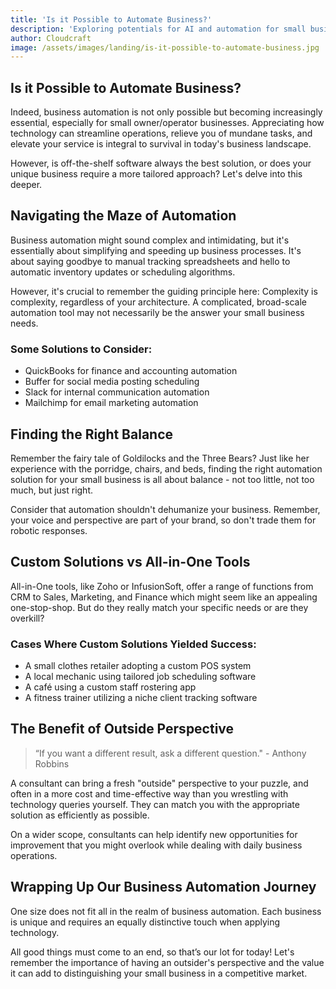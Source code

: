 ```yaml
---
title: 'Is it Possible to Automate Business?'
description: 'Exploring potentials for AI and automation for small businesses'
author: Cloudcraft
image: /assets/images/landing/is-it-possible-to-automate-business.jpg
---
```


## Is it Possible to Automate Business?

Indeed, business automation is not only possible but becoming increasingly essential, especially for small owner/operator businesses. Appreciating how technology can streamline operations, relieve you of mundane tasks, and elevate your service is integral to survival in today's business landscape.

However, is off-the-shelf software always the best solution, or does your unique business require a more tailored approach? Let's delve into this deeper. 

<ServicesBlurb />

## Navigating the Maze of Automation

Business automation might sound complex and intimidating, but it's essentially about simplifying and speeding up business processes. It's about saying goodbye to manual tracking spreadsheets and hello to automatic inventory updates or scheduling algorithms.

However, it's crucial to remember the guiding principle here: Complexity is complexity, regardless of your architecture. A complicated, broad-scale automation tool may not necessarily be the answer your small business needs.

### Some Solutions to Consider:

 * QuickBooks for finance and accounting automation
 * Buffer for social media posting scheduling
 * Slack for internal communication automation
 * Mailchimp for email marketing automation

## Finding the Right Balance

Remember the fairy tale of Goldilocks and the Three Bears? Just like her experience with the porridge, chairs, and beds, finding the right automation solution for your small business is all about balance - not too little, not too much, but just right. 

Consider that automation shouldn't dehumanize your business. Remember, your voice and perspective are part of your brand, so don't trade them for robotic responses.

## Custom Solutions vs All-in-One Tools

All-in-One tools, like Zoho or InfusionSoft, offer a range of functions from CRM to Sales, Marketing, and Finance which might seem like an appealing one-stop-shop. But do they really match your specific needs or are they overkill?

### Cases Where Custom Solutions Yielded Success:

 * A small clothes retailer adopting a custom POS system 
 * A local mechanic using tailored job scheduling software
 * A café using a custom staff rostering app
 * A fitness trainer utilizing a niche client tracking software

<GetStartedBlurb />

## The Benefit of Outside Perspective

<blockquote> “If you want a different result, ask a different question." - Anthony Robbins </blockquote>

A consultant can bring a fresh "outside" perspective to your puzzle, and often in a more cost and time-effective way than you wrestling with technology queries yourself. They can match you with the appropriate solution as efficiently as possible.

On a wider scope, consultants can help identify new opportunities for improvement that you might overlook while dealing with daily business operations.

## Wrapping Up Our Business Automation Journey

One size does not fit all in the realm of business automation. Each business is unique and requires an equally distinctive touch when applying technology. 

All good things must come to an end, so that’s our lot for today! Let's remember the importance of having an outsider's perspective and the value it can add to distinguishing your small business in a competitive market.